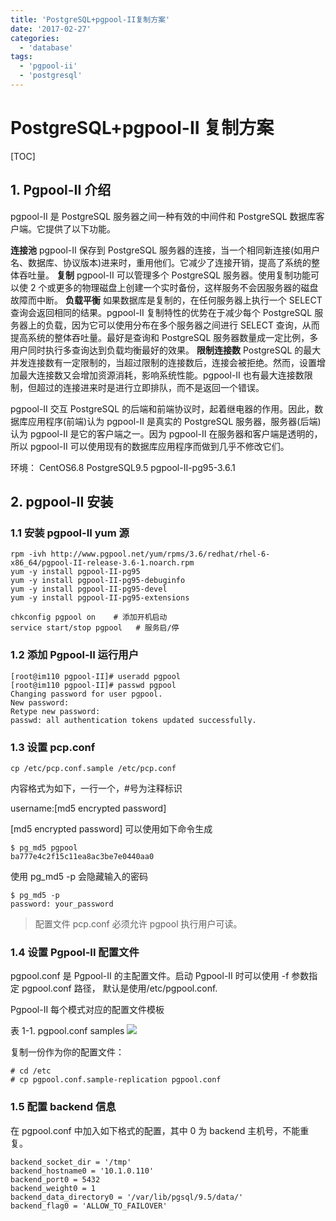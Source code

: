 ```yaml
---
title: 'PostgreSQL+pgpool-II复制方案'
date: '2017-02-27'
categories:
  - 'database'
tags:
  - 'pgpool-ii'
  - 'postgresql'
---
```


# PostgreSQL+pgpool-II 复制方案

[TOC]

## 1. Pgpool-II 介绍

pgpool-II 是 PostgreSQL 服务器之间一种有效的中间件和 PostgreSQL 数据库客户端。它提供了以下功能。

**连接池** pgpool-II 保存到 PostgreSQL 服务器的连接，当一个相同新连接(如用户名、数据库、协议版本)进来时，重用他们。它减少了连接开销，提高了系统的整体吞吐量。 **复制** pgpool-II 可以管理多个 PostgreSQL 服务器。使用复制功能可以使 2 个或更多的物理磁盘上创建一个实时备份，这样服务不会因服务器的磁盘故障而中断。 **负载平衡** 如果数据库是复制的，在任何服务器上执行一个 SELECT 查询会返回相同的结果。pgpool-II 复制特性的优势在于减少每个 PostgreSQL 服务器上的负载，因为它可以使用分布在多个服务器之间进行 SELECT 查询，从而提高系统的整体吞吐量。最好是查询和 PostgreSQL 服务器数量成一定比例，多用户同时执行多查询达到负载均衡最好的效果。 **限制连接数** PostgreSQL 的最大并发连接数有一定限制的，当超过限制的连接数后，连接会被拒绝。然而，设置增加最大连接数又会增加资源消耗，影响系统性能。pgpool-II 也有最大连接数限制，但超过的连接进来时是进行立即排队，而不是返回一个错误。

pgpool-II 交互 PostgreSQL 的后端和前端协议时，起着继电器的作用。因此，数据库应用程序(前端)认为 pgpool-II 是真实的 PostgreSQL 服务器，服务器(后端)认为 pgpool-II 是它的客户端之一。因为 pgpool-II 在服务器和客户端是透明的，所以 pgpool-II 可以使用现有的数据库应用程序而做到几乎不修改它们。

环境： CentOS6.8 PostgreSQL9.5 pgpool-II-pg95-3.6.1

## 2. pgpool-II 安装

### 1.1 安装 pgpool-II yum 源

```
rpm -ivh http://www.pgpool.net/yum/rpms/3.6/redhat/rhel-6-x86_64/pgpool-II-release-3.6-1.noarch.rpm
yum -y install pgpool-II-pg95
yum -y install pgpool-II-pg95-debuginfo
yum -y install pgpool-II-pg95-devel
yum -y install pgpool-II-pg95-extensions
```

```
chkconfig pgpool on    # 添加开机启动
service start/stop pgpool   # 服务启/停
```

### 1.2 添加 Pgpool-II 运行用户

```
[root@im110 pgpool-II]# useradd pgpool
[root@im110 pgpool-II]# passwd pgpool
Changing password for user pgpool.
New password:
Retype new password:
passwd: all authentication tokens updated successfully.
```

### 1.3 设置 pcp.conf

```
cp /etc/pcp.conf.sample /etc/pcp.conf
```

内容格式为如下，一行一个，#号为注释标识

username:\[md5 encrypted password\]

\[md5 encrypted password\] 可以使用如下命令生成

```
$ pg_md5 pgpool
ba777e4c2f15c11ea8ac3be7e0440aa0
```

使用 pg_md5 -p 会隐藏输入的密码

```
$ pg_md5 -p
password: your_password
```

> 配置文件 pcp.conf 必须允许 pgpool 执行用户可读。

### 1.4 设置 Pgpool-II 配置文件

pgpool.conf 是 Pgpool-II 的主配置文件。启动 Pgpool-II 时可以使用 -f 参数指定 pgpool.conf 路径， 默认是使用/etc/pgpool.conf.

Pgpool-II 每个模式对应的配置文件模板

表 1-1. pgpool.conf samples ![](images/5d162ef7-6d41-4c94-b2ae-281dcf2b635b.png)

复制一份作为你的配置文件：

```
# cd /etc
# cp pgpool.conf.sample-replication pgpool.conf
```

### 1.5 配置 backend 信息

在 pgpool.conf 中加入如下格式的配置，其中 0 为 backend 主机号，不能重复。

```
backend_socket_dir = '/tmp'
backend_hostname0 = '10.1.0.110'
backend_port0 = 5432
backend_weight0 = 1
backend_data_directory0 = '/var/lib/pgsql/9.5/data/'
backend_flag0 = 'ALLOW_TO_FAILOVER'
```
